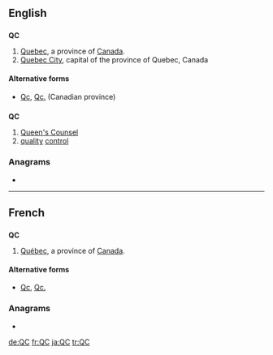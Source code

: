 ==English==

==={{abbreviation}}===
'''QC'''

# [[Quebec]], a province of [[Canada]].
# [[Quebec City]], capital of the province of Quebec, Canada

====Alternative forms====
* [[Qc]], [[Qc.]] (Canadian province)

==={{initialism}}===
'''QC'''

# [[Queen's Counsel]]
# [[quality]] [[control]]

===Anagrams===
* {{alphagram|[[CQ#English|CQ]]}} 


----

==French==

==={{abbreviation|French}}===
'''QC'''

# [[Québec]], a province of [[Canada]].

====Alternative forms====
* [[Qc]], [[Qc.]]

===Anagrams===
* {{alphagram|[[CQ#French|CQ]]}}

[[de:QC]]
[[fr:QC]]
[[ja:QC]]
[[tr:QC]]